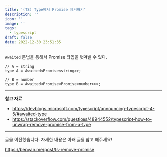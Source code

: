```yaml
---
title: '(TS) Type에서 Promise 제거하기'
description: ''
icon: ''
image: ''
tags:
  - typescript
draft: false
date: 2022-12-30 23:51:35
---
```


`Awaited` 문법을 통해서 Promise 타입을 벗겨낼 수 있다.

```tsx
// A = string
type A = Awaited<Promise<string>>;

// B = number
type B = Awaited<Promise<Promise<number>>>;
```

---

**참고 자료**

- https://devblogs.microsoft.com/typescript/announcing-typescript-4-5/#awaited-type
- https://stackoverflow.com/questions/48944552/typescript-how-to-unwrap-remove-promise-from-a-type

---

글을 이전했습니다.
자세한 내용은 아래 글을 참고 해주세요!

https://bepyan.me/post/ts-remove-promise
